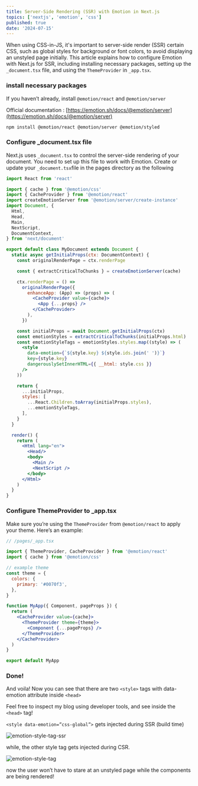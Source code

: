 ```yaml
---
title: Server-Side Rendering (SSR) with Emotion in Next.js
topics: ['nextjs', 'emotion', 'css']
published: true
date: '2024-07-15'
---
```


When using CSS-in-JS, it's important to server-side render (SSR) certain CSS, such as global styles for background or font colors, to avoid displaying an unstyled page initially. This article explains how to configure Emotion with Next.js for SSR, including installing necessary packages, setting up the `_document.tsx` file, and using the `ThemeProvider` in `_app.tsx`.

### install necessary packages

If you haven’t already, install `@emotion/react` and `@emotion/server`

Official documentation : [https://emotion.sh/docs/@emotion/server](https://emotion.sh/docs/@emotion/server)

```bash
npm install @emotion/react @emotion/server @emotion/styled
```

### Configure \_document.tsx file

Next.js uses `_document.tsx` to control the server-side rendering of your document. You need to set up this file to work with Emotion.
Create or update your `_document.tsx`file in the pages directory as the following

```jsx
import React from 'react'

import { cache } from '@emotion/css'
import { CacheProvider } from '@emotion/react'
import createEmotionServer from '@emotion/server/create-instance'
import Document, {
  Html,
  Head,
  Main,
  NextScript,
  DocumentContext,
} from 'next/document'

export default class MyDocument extends Document {
  static async getInitialProps(ctx: DocumentContext) {
    const originalRenderPage = ctx.renderPage

    const { extractCriticalToChunks } = createEmotionServer(cache)

    ctx.renderPage = () =>
      originalRenderPage({
        enhanceApp: (App) => (props) => (
          <CacheProvider value={cache}>
            <App {...props} />
          </CacheProvider>
        ),
      })

    const initialProps = await Document.getInitialProps(ctx)
    const emotionStyles = extractCriticalToChunks(initialProps.html)
    const emotionStyleTags = emotionStyles.styles.map((style) => (
      <style
        data-emotion={`${style.key} ${style.ids.join(' ')}`}
        key={style.key}
        dangerouslySetInnerHTML={{ __html: style.css }}
      />
    ))

    return {
      ...initialProps,
      styles: [
        ...React.Children.toArray(initialProps.styles),
        ...emotionStyleTags,
      ],
    }
  }

  render() {
    return (
      <Html lang="en">
        <Head/>
        <body>
          <Main />
          <NextScript />
        </body>
      </Html>
    )
  }
}

```

### Configure ThemeProvider to \_app.tsx

Make sure you’re using the `ThemeProvider` from `@emotion/react` to apply your theme. Here’s an example:

```jsx
// /pages/_app.tsx

import { ThemeProvider, CacheProvider } from '@emotion/react'
import { cache } from '@emotion/css'

// example theme
const theme = {
  colors: {
    primary: '#0070f3',
  },
}

function MyApp({ Component, pageProps }) {
  return (
    <CacheProvider value={cache}>
      <ThemeProvider theme={theme}>
        <Component {...pageProps} />
      </ThemeProvider>
    </CacheProvider>
  )
}

export default MyApp
```

### Done!

And voila! Now you can see that there are two `<style>` tags with data-emotion attribute inside `<head>`

Feel free to inspect my blog using developer tools, and see inside the `<head>` tag!

`<style data-emotion=”css-global”>` gets injected during SSR (build time)

![emotion-style-tag-ssr](/configure-ssr-emotion-nextjs/emotion-ssr-tag.png)

while, the other style tag gets injected during CSR.

![emotion-style-tag](/configure-ssr-emotion-nextjs/emotion-csr-tag.png)

now the user won’t have to stare at an unstyled page while the components are being rendered!
